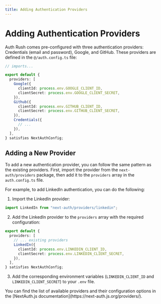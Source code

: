 ```yaml
---
title: Adding Authentication Providers
---
```



# Adding Authentication Providers

Auth Rush comes pre-configured with three authentication providers: Credentials (email and password), Google, and GitHub. These providers are defined in the `@/auth.config.ts` file:

```ts
// imports...

export default {
  providers: [
    Google({
      clientId: process.env.GOOGLE_CLIENT_ID,
      clientSecret: process.env.GOOGLE_CLIENT_SECRET,
    }),
    Github({
      clientId: process.env.GITHUB_CLIENT_ID,
      clientSecret: process.env.GITHUB_CLIENT_SECRET,
    }),
    Credentials({
      // ...
    }),
  ],
} satisfies NextAuthConfig;
```

## Adding a New Provider

To add a new authentication provider, you can follow the same pattern as the existing providers. First, import the provider from the `next-auth/providers` package, then add it to the `providers` array in the `auth.config.ts` file.

For example, to add LinkedIn authentication, you can do the following:

1. Import the LinkedIn provider:

```ts
import LinkedIn from "next-auth/providers/linkedin";
```

2. Add the LinkedIn provider to the `providers` array with the required configuration:

```ts
export default {
  providers: [
    // ... existing providers
    LinkedIn({
      clientId: process.env.LINKEDIN_CLIENT_ID,
      clientSecret: process.env.LINKEDIN_CLIENT_SECRET,
    }),
  ],
} satisfies NextAuthConfig;
```

3. Add the corresponding environment variables (`LINKEDIN_CLIENT_ID` and `LINKEDIN_CLIENT_SECRET`) to your `.env` file.

<Callout emoji="💡">
  You can find the list of available providers and their configuration options
  in the [NextAuth.js documentation](https://next-auth.js.org/providers/).
</Callout>
